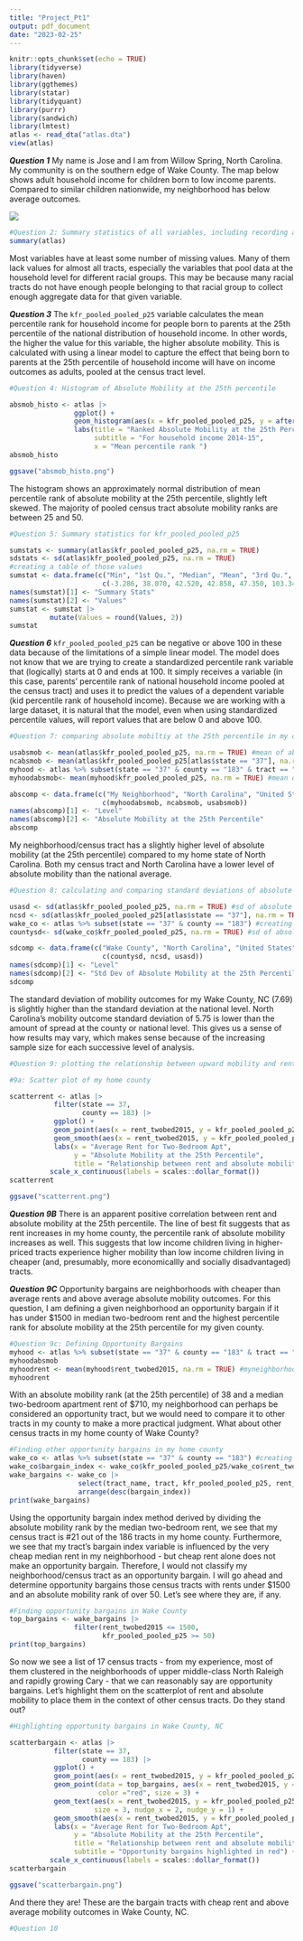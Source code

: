 ```yaml
---
title: "Project_Pt1"
output: pdf_document
date: "2023-02-25"
---
```


```r
knitr::opts_chunk$set(echo = TRUE)
library(tidyverse)
library(haven)
library(ggthemes)
library(statar) 
library(tidyquant)
library(purrr)
library(sandwich)
library(lmtest)
atlas <- read_dta("atlas.dta")
view(atlas)


```

***Question 1***
My name is Jose and I am from Willow Spring, North Carolina. My community is on the southern edge of Wake County. The map below shows adult household income for children born to low income parents. Compared to similar children nationwide, my neighborhood has below average outcomes. 

![](map.png)

```r

#Question 2: Summary statistics of all variables, including recording all missing values. 
summary(atlas)

```

Most variables have at least some number of missing values. Many of them lack values for almost all tracts, especially the variables that pool data at the household level for different racial groups. This may be because many racial tracts do not have enough people belonging to that racial group to collect enough aggregate data for that given variable.

***Question 3***
The `kfr_pooled_pooled_p25` variable calculates the mean percentile rank for household income for people born to parents at the 25th percentile of the national distribution of household income. In other words, the higher the value for this variable, the higher absolute mobility. This is calculated with using a linear model to capture the effect that being born to parents at the 25th percentile of household income will have on income outcomes as adults, pooled at the census tract level.  

```r

#Question 4: Histogram of Absolute Mobility at the 25th percentile 

absmob_histo <- atlas |> 
                ggplot() + 
                geom_histogram(aes(x = kfr_pooled_pooled_p25, y = after_stat(density))) + 
                labs(title = "Ranked Absolute Mobility at the 25th Percentile",
                     subtitle = "For household income 2014-15",
                     x = "Mean percentile rank ")
absmob_histo 

ggsave("absmob_histo.png")


```
The histogram shows an approximately normal distribution of mean percentile rank of absolute mobility at the 25th percentile, slightly left skewed. The majority of pooled census tract absolute mobility ranks are between 25 and 50. 

```r

#Question 5: Summary statistics for kfr_pooled_pooled_p25

sumstats <- summary(atlas$kfr_pooled_pooled_p25, na.rm = TRUE)
sdstats <- sd(atlas$kfr_pooled_pooled_p25, na.rm = TRUE)
#creating a table of those values 
sumstat <- data.frame(c("Min", "1st Qu.", "Median", "Mean", "3rd Qu.", "Max", "SD", "NAs"),
                       c(-3.286, 38.070, 42.520, 42.858, 47.350, 103.349, 7.126422, 1189))
names(sumstat)[1] <- "Summary Stats"
names(sumstat)[2] <- "Values"
sumstat <- sumstat |> 
          mutate(Values = round(Values, 2))
sumstat
```

***Question 6***
`kfr_pooled_pooled_p25` can be negative or above 100 in these data because of the limitations of a simple linear model. The model does not know that we are trying to create a standardized percentile rank variable that (logically) starts at 0 and ends at 100. It simply receives a variable (in this case, parents' percentile rank of national household income pooled at the census tract) and uses it to predict the values of a dependent variable (kid percentile rank of household income). Because we are working with a large dataset, it is natural that the model, even when using standardized percentile values, will report values that are below 0 and above 100. 

```r

#Question 7: comparing absolute mobiltiy at the 25th percentile in my census tract, state, and across the U.S.

usabsmob <- mean(atlas$kfr_pooled_pooled_p25, na.rm = TRUE) #mean of absolute mobility nationwide
ncabsmob <- mean(atlas$kfr_pooled_pooled_p25[atlas$state == "37"], na.rm = TRUE) #mean of absolute mobility in NC
myhood <- atlas %>% subset(state == "37" & county == "183" & tract == "53110") #creating data frame of just my tract
myhoodabsmob<- mean(myhood$kfr_pooled_pooled_p25, na.rm = TRUE) #mean of absolute mobility in my neighborhood

abscomp <- data.frame(c("My Neighborhood", "North Carolina", "United States"),
                       c(myhoodabsmob, ncabsmob, usabsmob))
names(abscomp)[1] <- "Level"
names(abscomp)[2] <- "Absolute Mobility at the 25th Percentile"
abscomp


```

My neighborhood/census tract has a slightly higher level of absolute mobility (at the 25th percentile) compared to my home state of North Carolina. Both my census tract and North Carolina have a lower level of absolute mobility than the national average.

```r

#Question 8: calculating and comparing standard deviations of absolute mobility in my home county, state, and nationwide

usasd <- sd(atlas$kfr_pooled_pooled_p25, na.rm = TRUE) #sd of absolute mobility nationwide
ncsd <- sd(atlas$kfr_pooled_pooled_p25[atlas$state == "37"], na.rm = TRUE) #sd of absolute mobility in NC
wake_co <- atlas %>% subset(state == "37" & county == "183") #creating data frame of just my tract
countysd<- sd(wake_co$kfr_pooled_pooled_p25, na.rm = TRUE) #sd of absolute mobility in my county

sdcomp <- data.frame(c("Wake County", "North Carolina", "United States"),
                       c(countysd, ncsd, usasd))
names(sdcomp)[1] <- "Level"
names(sdcomp)[2] <- "Std Dev of Absolute Mobility at the 25th Percentile"
sdcomp
```

The standard deviation of mobility outcomes for my Wake County, NC (7.69) is slightly higher than the standard deviation at the national level. North Carolina's mobility outcome standard deviation of 5.75 is lower than the amount of spread at the county or national level. This gives us a sense of how results may vary, which makes sense because of the increasing sample size for each successive level of analysis.

```r

#Question 9: plotting the relationship between upward mobility and rent in my neighborhood

#9a: Scatter plot of my home county

scatterrent <- atlas |> 
           filter(state == 37,
                  county == 183) |> 
           ggplot() +
           geom_point(aes(x = rent_twobed2015, y = kfr_pooled_pooled_p25)) +
           geom_smooth(aes(x = rent_twobed2015, y = kfr_pooled_pooled_p25), method = "lm", se = F) +
           labs(x = "Average Rent for Two-Bedroom Apt",
                y = "Absolute Mobility at the 25th Percentile",
                title = "Relationship between rent and absolute mobility in Wake County, NC") +
          scale_x_continuous(labels = scales::dollar_format()) 
scatterrent

ggsave("scatterrent.png")


```

***Question 9B***
There is an apparent positive correlation between rent and absolute mobility at the 25th percentile. The line of best fit suggests that as rent increases in my home county, the percentile rank of absolute mobility increases as well. This suggests that low income children living in higher-priced tracts experience higher mobility than low income children living in cheaper (and, presumably, more economicallly and socially disadvantaged) tracts. 

***Question 9C***
Opportunity bargains are neighborhoods with cheaper than average rents and above average absolute mobility outcomes. For this question, I am defining a given neighborhood an opportunity bargain if it has under $1500 in median two-bedroom rent and the highest percentile rank for absolute mobility at the 25th percentile for my given county. 

```r

#Question 9c: Defining Opportunity Bargains
myhood <- atlas %>% subset(state == "37" & county == "183" & tract == "53110") #creating data frame of just my tract
myhoodabsmob
myhoodrent <- mean(myhood$rent_twobed2015, na.rm = TRUE) #myneighborhood rent 
myhoodrent

```

With an absolute mobility rank (at the 25th percentile) of 38 and a median two-bedroom apartment rent of $710, my neighborhood can perhaps be considered an opportunity tract, but we would need to compare it to other tracts in my county to make a more practical judgment. What about other census tracts in my home county of Wake County?

```r

#Finding other opportunity bargains in my home county
wake_co <- atlas %>% subset(state == "37" & county == "183") #creating data frame of just my tract
wake_co$bargain_index <- wake_co$kfr_pooled_pooled_p25/wake_co$rent_twobed2015
wake_bargains <- wake_co |> 
                 select(tract_name, tract, kfr_pooled_pooled_p25, rent_twobed2015, bargain_index) |> 
                 arrange(desc(bargain_index))
print(wake_bargains)

```

Using the opportunity bargain index method derived by dividing the absolute mobility rank by the median two-bedroom rent, we see that my census tract is #21 out of the 186 tracts in my home county. Furthermore, we see that my tract's bargain index variable is influenced by the very cheap median rent in my neighborhood - but cheap rent alone does not make an opportunity bargain. Therefore, I would not classify my neighborhood/census tract as an opportunity bargain. I will go ahead and determine opportunity bargains those census tracts with rents under $1500 and an absolute mobility rank of over 50. Let's see where they are, if any.

```r

#Finding opportunity bargains in Wake County
top_bargains <- wake_bargains |> 
                filter(rent_twobed2015 <= 1500,
                       kfr_pooled_pooled_p25 >= 50)
print(top_bargains)

```
So now we see a list of 17 census tracts - from my experience, most of them clustered in the neighborhoods of upper middle-class North Raleigh and rapidly growing Cary - that we can reasonably say are opportunity bargains. Let's highlight them on the scatterplot of rent and absolute mobility to place them in the context of other census tracts. Do they stand out?

```r

#Highlighting opportunity bargains in Wake County, NC

scatterbargain <- atlas |> 
           filter(state == 37,
                  county == 183) |> 
           ggplot() +
           geom_point(aes(x = rent_twobed2015, y = kfr_pooled_pooled_p25)) +
           geom_point(data = top_bargains, aes(x = rent_twobed2015, y = kfr_pooled_pooled_p25),
                      color ="red", size = 3) +
           geom_text(aes(x = rent_twobed2015, y = kfr_pooled_pooled_p25, label = tract), check_overlap = TRUE,
                     size = 3, nudge_x = 2, nudge_y = 1) +
           geom_smooth(aes(x = rent_twobed2015, y = kfr_pooled_pooled_p25), method = "lm", se = F) +
           labs(x = "Average Rent for Two-Bedroom Apt",
                y = "Absolute Mobility at the 25th Percentile",
                title = "Relationship between rent and absolute mobility in Wake County, NC",
                subtitle = "Opportunity bargains highlighted in red") +
          scale_x_continuous(labels = scales::dollar_format()) 
scatterbargain

ggsave("scatterbargain.png")

```

And there they are! These are the bargain tracts with cheap rent and above average mobility outcomes in Wake County, NC.

```r

#Question 10




```




